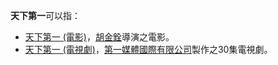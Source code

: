 '''天下第一'''可以指：

*[[天下第一_(電影)|天下第一 (電影)]]，[[胡金銓|胡金銓]]導演之電影。
*[[天下第一_(電視劇)|天下第一 (電視劇)]]，[[第一媒體國際有限公司|第一媒體國際有限公司]]製作之30集電視劇。

{{disambig|Cat=四字作品消歧義|T}}